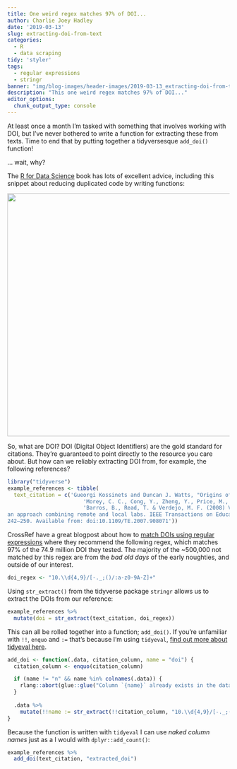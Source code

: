 ```yaml
---
title: One weird regex matches 97% of DOI...
author: Charlie Joey Hadley
date: '2019-03-13'
slug: extracting-doi-from-text
categories:
  - R
  - data scraping
tidy: 'styler'
tags:
  - regular expressions
  - stringr
banner: "img/blog-images/header-images/2019-03-13_extracting-doi-from-text.png"
description: "This one weird regex matches 97% of DOI..."
editor_options: 
  chunk_output_type: console
---
```


At least once a month I'm tasked with something that involves working with DOI, but I've never bothered to write a function for extracting these from texts. Time to end that by putting together a tidyversesque `add_doi()` function! 

... wait, why?

The [R for Data Science](https://r4ds.had.co.nz/functions.html) book has lots of excellent advice, including this snippet about reducing duplicated code by writing functions: 

![](/blog/2019-03-13_extracting-doi-from-text_files/when-to-write-a-function.png){width=550px alt=""}

So, what are DOI? DOI (Digital Object Identifiers) are the gold standard for citations. They're guaranteed to point directly to the resource you care about. But how can we reliably extracting DOI from, for example, the following references?

```r
library("tidyverse")
example_references <- tibble(
  text_citation = c('Gueorgi Kossinets and Duncan J. Watts, "Origins of Homophily in an Evolving Social Network," American Journal of Sociology 115 (2009):414, accessed December 5, 2014, doi:10.1086/599247',
                        'Morey, C. C., Cong, Y., Zheng, Y., Price, M., & Morey, R. D. (2015). The color-sharing bonus: Roles of perceptual organization and attentive processes in visual working memory. Archives of Scientific Psychology, 3, 18–29. https://doi.org/10.1037/arc0000014',
                        'Barros, B., Read, T. & Verdejo, M. F. (2008) Virtual collaborative experimentation:
an approach combining remote and local labs. IEEE Transactions on Education. 51 (2),
242–250. Available from: doi:10.1109/TE.2007.908071'))
```

CrossRef have a great blogpost about how to [match DOIs using regular expressions](https://www.crossref.org/blog/dois-and-matching-regular-expressions/) where they recommend the following regex, which matches 97% of the 74.9 million DOI they tested. The majority of the ~500,000 not matched by this regex are from the *bad old days* of the early noughties, and outside of our interest.

```r
doi_regex <- "10.\\d{4,9}/[-._;()/:a-z0-9A-Z]+"
```

Using `str_extract()` from the tidyverse package `stringr` allows us to extract the DOIs from our reference:

```r
example_references %>%
  mutate(doi = str_extract(text_citation, doi_regex))
```

This can all be rolled together into a function; `add_doi()`. If you're unfamiliar with `!!`, `enquo` and `:=` that's because I'm using `tidyeval`, [find out more about tidyeval here](https://tidyeval.tidyverse.org/modifying-inputs.html). 

```r
add_doi <- function(.data, citation_column, name = "doi") {
  citation_column <- enquo(citation_column)

  if (name != "n" && name %in% colnames(.data)) {
    rlang::abort(glue::glue("Column `{name}` already exists in the data"))
  }
  
  .data %>%
    mutate(!!name := str_extract(!!citation_column, "10.\\d{4,9}/[-._;()/:a-z0-9A-Z]+"))
}
```

Because the function is written with `tidyeval` I can use *naked column names* just as a I would with `dplyr::add_count()`:

```r
example_references %>%
  add_doi(text_citation, "extracted_doi")
```

